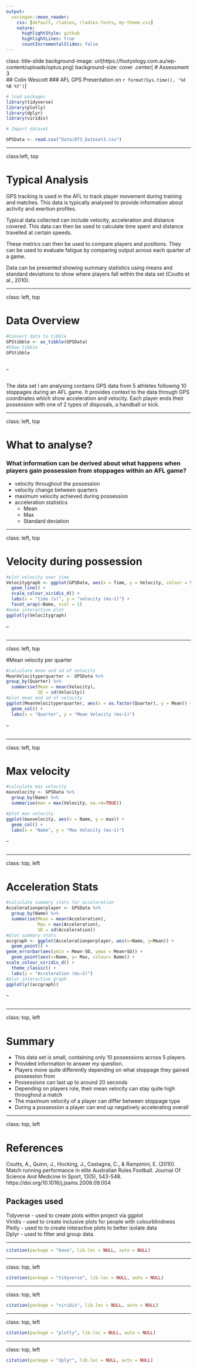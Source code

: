 ```yaml
---
output:
  xaringan::moon_reader:
    css: [default, rladies, rladies-fonts, my-theme.css]
    nature:
      highlightStyle: github
      highlightLines: true
      countIncrementalSlides: false
---
```


class: title-slide
background-image: url(https://footyology.com.au/wp-content/uploads/optus.png)
background-size: cover
.center[
# Assessment 3
&nbsp;  
## Colin Wescott
### AFL GPS Presentation on `r format(Sys.time(), '%d %B %Y')`
] 

```r
# load packages
library(tidyverse)
library(plotly)
library(dplyr)
library(viridis)
```

```r
# Import dataset

GPSData <- read.csv("Data/AT3_Dataset3.csv")
```

---

class:left, top

# Typical Analysis

GPS tracking is used in the AFL to track player movement during training and matches. This data is typically analysed to provide information about activity and exertion profiles. 

Typical data collected can include velocity, acceleration and distance covered. This data can then be used to calculate time spent and distance travelled at certain speeds.

These metrics can then be used to compare players and positions. They can be used to evaluate fatigue by comparing output across each quarter of a game.

Data can be presented showing summary statistics using means and standard deviations to show where players fall within the data set (Coutts et al., 2010).

---

class: left, top

# Data Overview

```r
#Convert data to tibble
GPStibble <- as_tibble(GPSData)
#Show tibble
GPStibble
 
```

--

```r
```
The data set I am analysing contains GPS data from 5 athletes following 10 stoppages during an AFL game. It provides context to the data through GPS coordinates which show acceleration and velocity. Each player ends their possession with one of 2 types of disposals, a handball or kick.

---

class: left, top

# What to analyse?

### What information can be derived about what happens when players gain possession from stoppages within an AFL game?

* velocity throughout the possession
* velocity change between quarters
* maximum velocity achieved during possession
* acceleration statistics
  + Mean
  + Max
  + Standard deviation
  
---

class: left, top

# Velocity during possession

```r
#plot velocity over time
Velocitygraph <- ggplot(GPSData, aes(x = Time, y = Velocity, colour = StoppageType)) +
  geom_line() +
  scale_colour_viridis_d() +
  labs(x = "time (s)", y = "velocity (ms−1)") +
  facet_wrap(~Name, ncol = 1)
#make interactive plot
ggplotly(Velocitygraph)
```

--

```r
```

---

class: left, top

#Mean velocity per quarter

```r
#calculate mean and sd of velocity
MeanVelocityperquarter <- GPSData %>% 
group_by(Quarter) %>% 
  summarise(Mean = mean(Velocity),
            SD = sd(Velocity))
#plot mean and sd of velocity
ggplot(MeanVelocityperquarter, aes(x = as.factor(Quarter), y = Mean)) +
  geom_col() +
  labs(x = "Quarter", y = "Mean Velocity (ms−1)")

```

--

```r
```

---

class: left, top

# Max velocity

```r
#calculate max velocity
maxvelocity <- GPSData %>% 
  group_by(Name) %>% 
  summarise(max = max(Velocity, na.rm=TRUE)) 

#plot max velocity
ggplot(maxvelocity, aes(x = Name, y = max)) +
  geom_col() +
  labs(x = "Name", y = "Max Velocity (ms−1)")
```

--

```r
```

---

class: top, left

# Acceleration Stats

```r
#calculate summary stats for acceleration
Accelerationperplayer <- GPSData %>% 
  group_by(Name) %>% 
  summarise(Mean = mean(Acceleration),
            Max = max(Acceleration),
            SD = sd(Acceleration))
#plot summary stats
accgraph <- ggplot(Accelerationperplayer, aes(x=Name, y=Mean)) +
  geom_point() +
geom_errorbar(aes(ymin = Mean-SD, ymax = Mean+SD)) +
  geom_point(aes(x=Name, y= Max, colour= Name)) +
scale_colour_viridis_d() +
  theme_classic() +
  labs(y = "Acceleration (ms−2)")
#plot interactive graph
ggplotly((accgraph))
```

--

```r
```

---

class: top, left

# Summary

* This data set is small, containing only 10 possessions across 5 players.
* Provided information to answer my question.
 + Players move quite differently depending on what stoppage they gained possession from
 + Possessions can last up to around 20 seconds
 + Depending on players role, their  mean velocity can stay quite high throughout a match
 + The maximum velocity of a player can differ between stoppage type
 + During a possession a player can end up negatively accelerating overall

---

class: top, left

# References

Coutts, A., Quinn, J., Hocking, J., Castagna, C., & Rampinini, E. (2010). Match   running performance in elite Australian Rules Football. Journal Of Science      And Medicine In Sport, 13(5), 543-548. https://doi.org/10.1016/j.jsams.2009.09.004

## Packages used 
Tidyverse - used to create plots within project via ggplot  
Viridis - used to create inclusive plots for people with colourblindness  
Plotly - used to to create interactive plots to better isolate data   
Dplyr - used to filter and group data.

---

```r
citation(package = "base", lib.loc = NULL, auto = NULL)

```

---

class: top, left

```r
citation(package = "tidyverse", lib.loc = NULL, auto = NULL)
```

---

class: top, left

```r
citation(package = "viridis", lib.loc = NULL, auto = NULL)
```

---

class: top, left

```r
citation(package = "plotly", lib.loc = NULL, auto = NULL)
```

---

class: top, left
```r
citation(package = "dplyr", lib.loc = NULL, auto = NULL)
```

